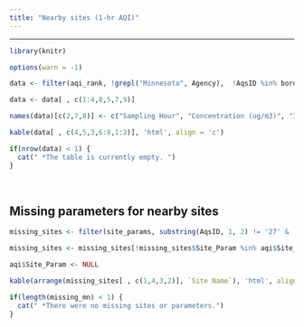 ```yaml
---
title: "Nearby sites (1-hr AQI)"
---
```


<hr> 

```r
library(knitr)

options(warn = -1)

data <- filter(aqi_rank, !grepl("Minnesota", Agency),  !AqsID %in% border_sites)

data <- data[ , c(1:4,8,5,7,9)]

names(data)[c(2,7,8)] <- c("Sampling Hour", "Concentration (ug/m3)", "1-hr AQI")

kable(data[ , c(4,5,3,6:8,1:2)], 'html', align = 'c')

if(nrow(data) < 1) {
  cat(" *The table is currently empty. ")
} 
```
<br>

<div class = "gray">
## Missing parameters for nearby sites
```r

missing_sites <- filter(site_params, substring(AqsID, 1, 2) != '27' & !AqsID %in% border_sites)

missing_sites <- missing_sites[!missing_sites$Site_Param %in% aqi$Site_Param, ]

aqi$Site_Param <- NULL

kable(arrange(missing_sites[ , c(1,4,3,2)], `Site Name`), 'html', align = 'c')

if(length(missing_mn) < 1) {
  cat(" *There were no missing sites or parameters.")
} 
```
</div>


